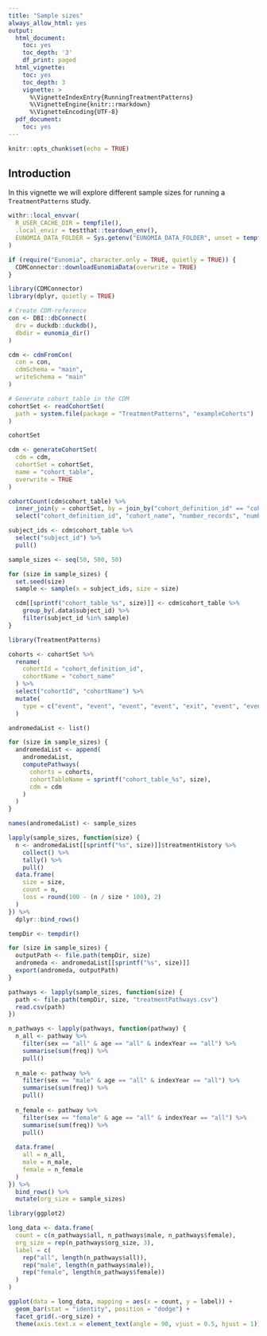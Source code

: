 ```yaml
---
title: "Sample sizes"
always_allow_html: yes
output:
  html_document:
    toc: yes
    toc_depth: '3'
    df_print: paged
  html_vignette:
    toc: yes
    toc_depth: 3
    vignette: >
      %\VignetteIndexEntry{RunningTreatmentPatterns}
      %\VignetteEngine{knitr::rmarkdown}
      %\VignetteEncoding{UTF-8}
  pdf_document:
    toc: yes
---
```


```r
knitr::opts_chunk$set(echo = TRUE)
```

## Introduction
In this vignette we will explore different sample sizes for running a `TreatmentPatterns` study.

```r
withr::local_envvar(
  R_USER_CACHE_DIR = tempfile(),
  .local_envir = testthat::teardown_env(),
  EUNOMIA_DATA_FOLDER = Sys.getenv("EUNOMIA_DATA_FOLDER", unset = tempfile())
)

if (require("Eunomia", character.only = TRUE, quietly = TRUE)) {
  CDMConnector::downloadEunomiaData(overwrite = TRUE)
}
```


```r
library(CDMConnector)
library(dplyr, quietly = TRUE)

# Create CDM-reference
con <- DBI::dbConnect(
  drv = duckdb::duckdb(),
  dbdir = eunomia_dir()
)

cdm <- cdmFromCon(
  con = con,
  cdmSchema = "main",
  writeSchema = "main"
)
```

```r
# Generate cohort_table in the CDM
cohortSet <- readCohortSet(
  path = system.file(package = "TreatmentPatterns", "exampleCohorts")
)

cohortSet

cdm <- generateCohortSet(
  cdm = cdm,
  cohortSet = cohortSet,
  name = "cohort_table",
  overwrite = TRUE
)
```

```r
cohortCount(cdm$cohort_table) %>%
  inner_join(y = cohortSet, by = join_by("cohort_definition_id" == "cohort_definition_id")) %>%
  select("cohort_definition_id", "cohort_name", "number_records", "number_subjects")
```

```r
subject_ids <- cdm$cohort_table %>%
  select("subject_id") %>%
  pull()

sample_sizes <- seq(50, 500, 50)

for (size in sample_sizes) {
  set.seed(size)
  sample <- sample(x = subject_ids, size = size)

  cdm[[sprintf("cohort_table_%s", size)]] <- cdm$cohort_table %>%
    group_by(.data$subject_id) %>%
    filter(subject_id %in% sample)
}
```

```r
library(TreatmentPatterns)

cohorts <- cohortSet %>%
  rename(
    cohortId = "cohort_definition_id",
    cohortName = "cohort_name"
  ) %>%
  select("cohortId", "cohortName") %>%
  mutate(
    type = c("event", "event", "event", "event", "exit", "event", "event", "target")
  )

andromedaList <- list()

for (size in sample_sizes) {
  andromedaList <- append(
    andromedaList,
    computePathways(
      cohorts = cohorts,
      cohortTableName = sprintf("cohort_table_%s", size),
      cdm = cdm
    )
  )
}

names(andromedaList) <- sample_sizes
```

```r
lapply(sample_sizes, function(size) {
  n <- andromedaList[[sprintf("%s", size)]]$treatmentHistory %>%
    collect() %>%
    tally() %>%
    pull()
  data.frame(
    size = size,
    count = n,
    loss = round(100 - (n / size * 100), 2)
  )
}) %>%
  dplyr::bind_rows()
```

```r
tempDir <- tempdir()

for (size in sample_sizes) {
  outputPath <- file.path(tempDir, size)
  andromeda <- andromedaList[[sprintf("%s", size)]]
  export(andromeda, outputPath)
}
```

```r
pathways <- lapply(sample_sizes, function(size) {
  path <- file.path(tempDir, size, "treatmentPathways.csv")
  read.csv(path)
})
```

```r
n_pathways <- lapply(pathways, function(pathway) {
  n_all <- pathway %>%
    filter(sex == "all" & age == "all" & indexYear == "all") %>%
    summarise(sum(freq)) %>%
    pull()
  
  n_male <- pathway %>%
    filter(sex == "male" & age == "all" & indexYear == "all") %>%
    summarise(sum(freq)) %>%
    pull()
  
  n_female <- pathway %>%
    filter(sex == "female" & age == "all" & indexYear == "all") %>%
    summarise(sum(freq)) %>%
    pull()
  
  data.frame(
    all = n_all,
    male = n_male,
    female = n_female
  )
}) %>%
  bind_rows() %>%
  mutate(org_size = sample_sizes)
```

```r
library(ggplot2)

long_data <- data.frame(
  count = c(n_pathways$all, n_pathways$male, n_pathways$female),
  org_size = rep(n_pathways$org_size, 3),
  label = c(
    rep("all", length(n_pathways$all)),
    rep("male", length(n_pathways$male)),
    rep("female", length(n_pathways$female))
  )
)

ggplot(data = long_data, mapping = aes(x = count, y = label)) +
  geom_bar(stat = "identity", position = "dodge") +
  facet_grid(.~org_size) +
  theme(axis.text.x = element_text(angle = 90, vjust = 0.5, hjust = 1))

```

